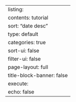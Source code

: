 ---
listing:
  contents: tutorial
  sort: "date desc"
  type: default
  categories: true
  sort-ui: false
  filter-ui: false
page-layout: full
title-block-banner: false
execute: 
  echo: false
---
